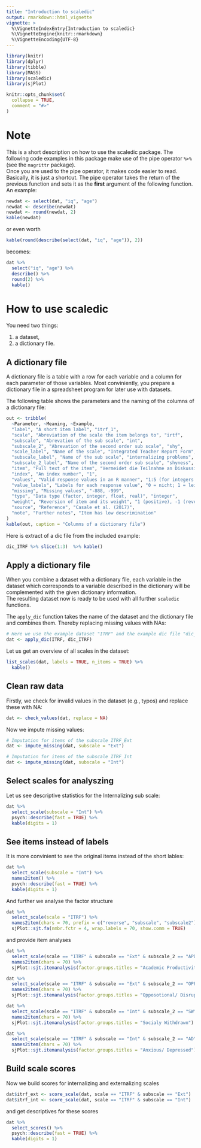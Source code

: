 ```yaml
---
title: "Introduction to scaledic"
output: rmarkdown::html_vignette
vignette: >
  %\VignetteIndexEntry{Introduction to scaledic}
  %\VignetteEngine{knitr::rmarkdown}
  %\VignetteEncoding{UTF-8}
---
```


```r
library(knitr)
library(dplyr)
library(tibble)
library(MASS)
library(scaledic)
library(sjPlot)

knitr::opts_chunk$set(
  collapse = TRUE,
  comment = "#>"
)
```

# Note

This is a short description on how to use the scaledic package. The following code examples in this package make use of the pipe operator `%>%` (see the `magrittr` package).  
Once you are used to the pipe operator, it makes code easier to read. Basically, it is just a shortcut. The pipe operator takes the return of the previous function and sets it as the **first** argument of the following function. An example:  

```r
newdat <- select(dat, "iq", "age")
newdat <- describe(newdat)
newdat <- round(newdat, 2)
kable(newdat)
```

or even worth

```r
kable(round(describe(select(dat, "iq", "age")), 2))
```

becomes:

```r
dat %>%
  select("iq", "age") %>%
  describe() %>%
  round(2) %>%
  kable()
```

# How to use scaledic

You need two things:

1. a dataset,
2. a dictionary file.

## A dictionary file

A dictionary file is a table with a row for each variable and a column for each parameter of those variables. Most conviniently, you prepare a dictionary file in a spreadsheet program for later use with datasets.  

The following table shows the parameters and the naming of the columns of a dictionary file: 

```r
out <- tribble(
  ~Parameter, ~Meaning, ~Example,
  "label", "A short item label", "itrf_1",
  "scale", "Abreviation of the scale the item belongs to", "irtf",
  "subscale", "Abrevation of the sub scale", "int",
  "subscale_2", "Abrevation of the second order sub scale", "shy",
  "scale_label", "Name of the scale", "Integrated Teacher Report Form",
  "subscale_label", "Name of the sub scale", "internalizing problems",
  "subscale_2_label", "Name of the second order sub scale", "shyness",
  "item", "Full text of the item", "Vermeidet die Teilnahme an Diskussionen im Unterricht",
  "index", "An index number", "1",
  "values", "Valid response values in an R manner", "1:5 (for integers 1 to 5) 1,2,3 (for integers 1, 2, 3)",
  "value_labels", "Labels for each response value", "0 = nicht; 1 = leicht; 2 = mäßig; 3 = stark",
  "missing", "Missing values", "-888, -999",
  "type", "Data type (factor, integer, float, real)", "integer",
  "weight", "Reversion of item and its weight", "1 (positive), -1 (reverse), 1.5 (positive, weights 1.5 times)",
  "source", "Reference", "Casale et al. (2017)",
  "note", "Further notes", "Item has low descrimination"
)
kable(out, caption = "Columns of a dictionary file")

```

Here is extract of a dic file from the included example:

```r
dic_ITRF %>% slice(1:3)  %>% kable()
```

## Apply a dictionary file

When you combine a dataset with a dictionary file, each variable in the dataset which corresponds to a variable described in the dictionary will be complemented with the given dictionary information.  
The resulting dataset now is ready to be used with all further `scaledic` functions.  

The `apply_dic` function takes the name of the dataset and the dictionary file and combines them. Thereby replacing missing values with NAs:

```r
# Here we use the example dataset "ITRF" and the example dic file "dic_ITRF"
dat <- apply_dic(ITRF, dic_ITRF)
```

Let us get an overview of all scales in the dataset:

```r
list_scales(dat, labels = TRUE, n_items = TRUE) %>%
  kable()
```

## Clean raw data

Firstly, we check for invalid values in the dataset (e.g., typos) and replace these with NA:

```r
dat <- check_values(dat, replace = NA)
```

Now we impute missing values:

```r
# Imputation for items of the subscale ITRF_Ext
dat <- impute_missing(dat, subscale = "Ext")

# Imputation for items of the subscale ITRF_Int
dat <- impute_missing(dat, subscale = "Int")

```

## Select scales for analyszing

Let us see descriptive statistics for the Internalizing sub scale:
 
```r
dat %>% 
  select_scale(subscale = "Int") %>%
  psych::describe(fast = TRUE) %>%
  kable(digits = 1)
```

## See items instead of labels

It is more convinient to see the original items instead of the short lables:

```r
dat %>% 
  select_scale(subscale = "Int") %>%
  names2item() %>%
  psych::describe(fast = TRUE) %>%
  kable(digits = 1)
```

And further we analyse the factor structure  

```r
dat %>%
  select_scale(scale = "ITRF") %>%
  names2item(chars = 70, prefix = c("reverse", "subscale", "subscale2")) %>% 
  sjPlot::sjt.fa(nmbr.fctr = 4, wrap.labels = 70, show.comm = TRUE)
```

and provide item analyses

```r
dat %>%
  select_scale(scale == "ITRF" & subscale == "Ext" & subscale_2 == "APD") %>%
  names2item(chars = 70) %>% 
  sjPlot::sjt.itemanalysis(factor.groups.titles = "Academic Productivity/ Disorganization")

dat %>%
  select_scale(scale == "ITRF" & subscale == "Ext" & subscale_2 == "OPP") %>%
  names2item(chars = 70) %>% 
  sjPlot::sjt.itemanalysis(factor.groups.titles = "Opposotional/ Disruptive")

dat %>%
  select_scale(scale == "ITRF" & subscale == "Int" & subscale_2 == "SW") %>%
  names2item(chars = 70) %>% 
  sjPlot::sjt.itemanalysis(factor.groups.titles = "Socialy Withdrawn")

dat %>%
  select_scale(scale == "ITRF" & subscale == "Int" & subscale_2 == "AD") %>% 
  names2item(chars = 70) %>% 
  sjPlot::sjt.itemanalysis(factor.groups.titles = "Anxious/ Depressed")

```

## Build scale scores

Now we build scores for internalizing and externalizing scales

```r
dat$itrf_ext <- score_scale(dat, scale == "ITRF" & subscale == "Ext")
dat$itrf_int <- score_scale(dat, scale == "ITRF" & subscale == "Int")
```

and get descriptives for these scores

```r
dat %>%
  select_scores() %>%
  psych::describe(fast = TRUE) %>%
  kable(digits = 1)
```


